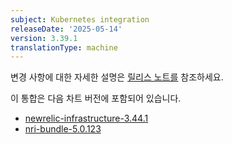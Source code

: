 ```yaml
---
subject: Kubernetes integration
releaseDate: '2025-05-14'
version: 3.39.1
translationType: machine
---
```


변경 사항에 대한 자세한 설명은 [릴리스 노트를](https://github.com/newrelic/nri-kubernetes/releases/tag/v3.39.1) 참조하세요.

이 통합은 다음 차트 버전에 포함되어 있습니다.

* [newrelic-infrastructure-3.44.1](https://github.com/newrelic/nri-kubernetes/releases/tag/newrelic-infrastructure-3.44.1)
* [nri-bundle-5.0.123](https://github.com/newrelic/helm-charts/releases/tag/nri-bundle-5.0.123)